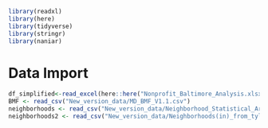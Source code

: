 
```r
library(readxl)
library(here)
library(tidyverse)
library(stringr)
library(naniar)
```

# Data Import
```r
df_simplified<-read_excel(here::here("Nonprofit_Baltimore_Analysis.xlsx"), sheet = 3)
BMF <- read_csv("New_version_data/MD_BMF_V1.1.csv")
neighborhoods <- read_csv("New_version_data/Neighborhood_Statistical_Area_(NSA)_Boundaries.csv")
neighborhoods2 <- read_csv("New_version_data/Neighborhoods(in)_from_tyler_April4_2025.csv") # hmm these are kinda different
```
